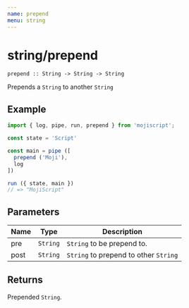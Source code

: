```yaml
---
name: prepend
menu: string
---
```


# string/prepend

`prepend :: String -> String -> String`

Prepends a `String` to another `String`

## Example

```javascript
import { log, pipe, run, prepend } from 'mojiscript';

const state = 'Script'

const main = pipe ([
  prepend ('Moji'),
  log
])

run ({ state, main })
// => "MojiScript"
```

## Parameters

| Name | Type | Description |
| ---- | ---- | ----------- |
| pre | `String`  | `String` to be prepend to. |
| post | `String`  | `String` to prepend to other `String` |

## Returns

Prepended `String`.
